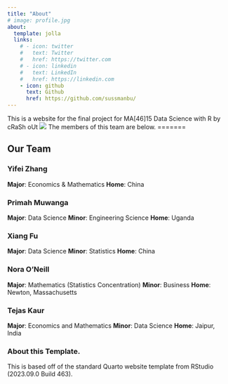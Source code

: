 ```yaml
---
title: "About"
# image: profile.jpg
about:
  template: jolla
  links:
    # - icon: twitter
    #   text: Twitter
    #   href: https://twitter.com
    # - icon: linkedin
    #   text: LinkedIn
    #   href: https://linkedin.com
    - icon: github
      text: Github
      href: https://github.com/sussmanbu/
---
```


This is a website for the final project for MA[46]15 Data Science with R by cRaSh oUt
![](images/crashout.png)
The members of this team are below.
=======


## Our Team

### Yifei Zhang

**Major**: Economics & Mathematics
**Home**: China

### Primah Muwanga

**Major**: Data Science
**Minor**: Engineering Science
**Home**: Uganda

### Xiang Fu

**Major**: Data Science
**Minor**: Statistics
**Home**: China

### Nora O'Neill

**Major**: Mathematics (Statistics Concentration)
**Minor**: Business
**Home**: Newton, Massachusetts

### Tejas Kaur

**Major**: Economics and Mathematics
**Minor**: Data Science
**Home**: Jaipur, India

<!-- Please leave in the information below -->

### About this Template.

This is based off of the standard Quarto website template from RStudio (2023.09.0 Build 463).

